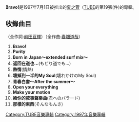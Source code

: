 {{about|夏之管第19張的專輯|美國一间電視台|美國精彩電視台|黃宗澤第2張的EP|Bravo (黃宗澤EP)}}
{{Infobox Album 
| Name           = Bravo!
| Type           = [[錄音室專輯|錄音室專輯]]
| Cover          = 
| Artist         = [[夏之管|夏之管]] 
| Released       = 1997年7月1日
| Recorded       = 1997年
| Genre          = [[日本流行音樂|日本流行音樂]] 
| Length         = 50分46秒
| Label          = [[Sony_Music|Sony Music]] 
| Producer       = [[夏之管|夏之管]]
| Reviews        = 
| Chart position = * 最高2位（[[Oricon|Oricon]]）
* 1997年度年間第26位（Oricon）
| Certification  = *Million（日本）
| Last album     = [[Only_Good_Summer|Only Good Summer]]<br />（1996年）
| This album     = '''Bravo!'''<br />（1997年）
| Next album     = [[HEAT_WAVER|HEAT WAVER]]<br />（1998年）
}}
'''Bravo!'''是1997年7月1日被推出的[[夏之管|夏之管]]（[[TUBE|TUBE]]的第19張(件)的專輯。

== 收錄曲目 ==
（全作詞:[[前田亘輝|前田亘輝]]）（全作曲:[[春畑道哉|春畑道哉]]）
#'''Bravo!'''
#'''Purity'''
#'''Born in Japan～extended surf mix～'''
#'''返回在道也...'''(もどり道でも...)
#'''熱情'''(情熱)
#'''壞掉到一半的My Soul'''(壊れかけのMy Soul)
#'''青春白書～After the summer～'''
#'''Open your everything'''
#'''Make your motion'''
#'''給你的敘事聲樂曲'''(君へのバラード)
#'''那樣的東西'''(そんなもんさ)

[[Category:TUBE音樂專輯|Category:TUBE音樂專輯]]
[[Category:1997年音樂專輯|Category:1997年音樂專輯]]